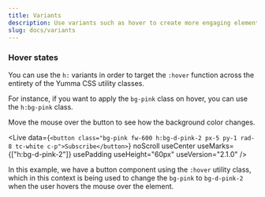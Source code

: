 ```yaml
---
title: Variants
description: Use variants such as hover to create more engaging elements.
slug: docs/variants
---
```


### Hover states

You can use the `h:` variants in order to target the `:hover` function across the entirety of the Yumma CSS utility classes.

For instance, if you want to apply the `bg-pink` class on hover, you can use the `h:bg-pink` class.

<Hover>
  Move the mouse over the button to see how the background color changes.
</Hover>

<Live
  data={`<button class="bg-pink fw-600 h:bg-d-pink-2 px-5 py-1 rad-8 tc-white c-p">Subscribe</button>`}
  noScroll
  useCenter
  useMarks={["h:bg-d-pink-2"]}
  usePadding
  useHeight="60px"
  useVersion="2.1.0"
/>

In this example, we have a button component using the `:hover` utility class, which in this context is being used to change the `bg-pink` to `bg-d-pink-2` when the user hovers the mouse over the element.
